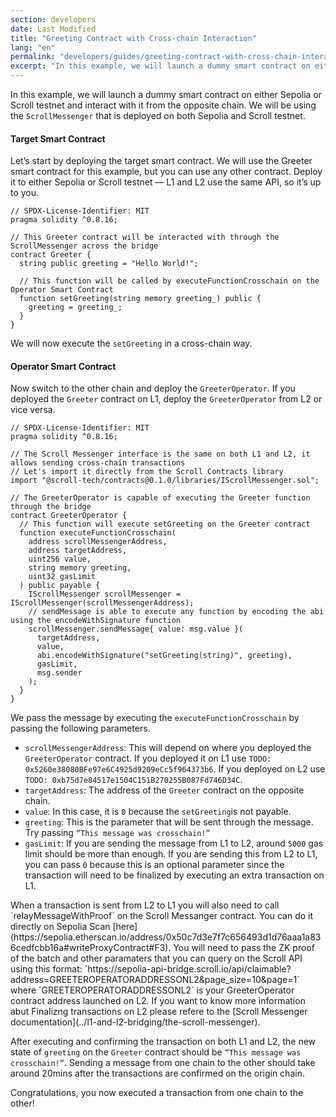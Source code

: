 ```yaml
---
section: developers
date: Last Modified
title: "Greeting Contract with Cross-chain Interaction"
lang: "en"
permalink: "developers/guides/greeting-contract-with-cross-chain-interaction"
excerpt: "In this example, we will launch a dummy smart contract on either Sepolia or Scroll testnet and interact with it from the opposite chain."
---
```



In this example, we will launch a dummy smart contract on either Sepolia or Scroll testnet and interact with it from the opposite chain. We will be using the `ScrollMessenger` that is deployed on both Sepolia and Scroll testnet.

#### Target Smart Contract

Let’s start by deploying the target smart contract. We will use the Greeter smart contract for this example, but you can use any other contract. Deploy it to either Sepolia or Scroll testnet — L1 and L2 use the same API, so it’s up to you.

```solidity
// SPDX-License-Identifier: MIT
pragma solidity ^0.8.16;

// This Greeter contract will be interacted with through the ScrollMessenger across the bridge
contract Greeter {
  string public greeting = "Hello World!";

  // This function will be called by executeFunctionCrosschain on the Operator Smart Contract
  function setGreeting(string memory greeting_) public {
    greeting = greeting_;
  }
}
```

We will now execute the `setGreeting` in a cross-chain way.

#### Operator Smart Contract

Now switch to the other chain and deploy the `GreeterOperator`. If you deployed the `Greeter` contract on L1, deploy the `GreeterOperator` from L2 or vice versa.

```solidity
// SPDX-License-Identifier: MIT
pragma solidity ^0.8.16;

// The Scroll Messenger interface is the same on both L1 and L2, it allows sending cross-chain transactions
// Let's import it directly from the Scroll Contracts library
import "@scroll-tech/contracts@0.1.0/libraries/IScrollMessenger.sol";

// The GreeterOperator is capable of executing the Greeter function through the bridge
contract GreeterOperator {
  // This function will execute setGreeting on the Greeter contract
  function executeFunctionCrosschain(
    address scrollMessengerAddress,
    address targetAddress,
    uint256 value,
    string memory greeting,
    uint32 gasLimit
  ) public payable {
    IScrollMessenger scrollMessenger = IScrollMessenger(scrollMessengerAddress);
    // sendMessage is able to execute any function by encoding the abi using the encodeWithSignature function
    scrollMessenger.sendMessage{ value: msg.value }(
      targetAddress,
      value,
      abi.encodeWithSignature("setGreeting(string)", greeting),
      gasLimit,
      msg.sender
    );
  }
}
```

We pass the message by executing the `executeFunctionCrosschain` by passing the following parameters.

- `scrollMessengerAddress`: This will depend on where you deployed the `GreeterOperator` contract. If you deployed it on L1 use `TODO: 0x5260e38080BFe97e6C4925d9209eCc5f964373b6`. If you deployed on L2 use `TODO: 0xb75d7e84517e1504C151B270255B087Fd746D34C`.
- `targetAddress`: The address of the `Greeter` contract on the opposite chain.
- `value`: In this case, it is `0` because the `setGreeting`is not payable.
- `greeting`: This is the parameter that will be sent through the message. Try passing `“This message was crosschain!”`
- `gasLimit`: If you are sending the message from L1 to L2, around `5000` gas limit should be more than enough. If you are sending this from L2 to L1, you can pass `0` because this is an optional parameter since the transaction will need to be finalized by executing an extra transaction on L1.

<Aside type="caution" title="">
  When a transaction is sent from L2 to L1 you will also need to call `relayMessageWithProof` on the Scroll Messanger
  contract. You can do it directly on Sepolia Scan
  [here](https://sepolia.etherscan.io/address/0x50c7d3e7f7c656493d1d76aaa1a836cedfcbb16a#writeProxyContract#F3). You
  will need to pass the ZK proof of the batch and other paramaters that you can query on the Scroll API using this
  format: `https://sepolia-api-bridge.scroll.io/api/claimable?address=GREETEROPERATORADDRESSONL2&page_size=10&page=1`
  where `GREETEROPERATORADDRESSONL2` is your GreeterOperator contract address launched on L2. If you want to know more
  information abut Finalizng transactions on L2 please refere to the [Scroll Messenger
  documentation](../l1-and-l2-bridging/the-scroll-messenger).
</Aside>

After executing and confirming the transaction on both L1 and L2, the new state of `greeting` on the `Greeter` contract should be `“This message was crosschain!”`. Sending a message from one chain to the other should take around 20mins after the transactions are confirmed on the origin chain.

Congratulations, you now executed a transaction from one chain to the other!
